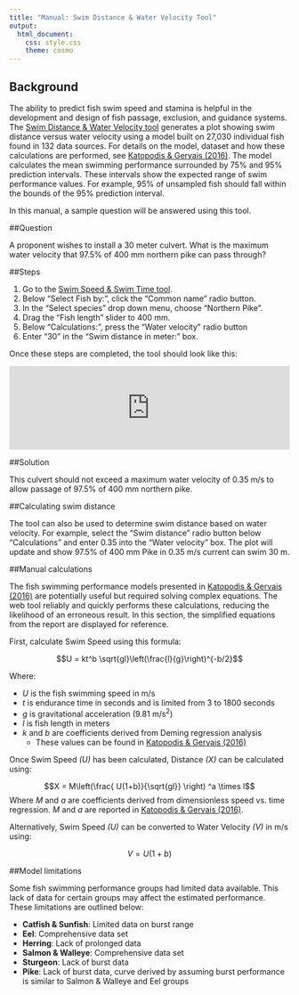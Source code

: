 ```yaml
---
title: "Manual: Swim Distance & Water Velocity Tool"
output: 
  html_document:
    css: style.css
    theme: cosmo
---
```


<!-- Google Analytics Script -->
<script>
  (function(i,s,o,g,r,a,m){i['GoogleAnalyticsObject']=r;i[r]=i[r]||function(){
  (i[r].q=i[r].q||[]).push(arguments)},i[r].l=1*new Date();a=s.createElement(o),
  m=s.getElementsByTagName(o)[0];a.async=1;a.src=g;m.parentNode.insertBefore(a,m)
  })(window,document,'script','https://www.google-analytics.com/analytics.js','ga');

  ga('create', 'UA-88888600-1', 'auto');
  ga('send', 'pageview');

</script>

## Background

The ability to predict fish swim speed and stamina is helpful in the development and design of fish passage, exclusion, and guidance systems. The [Swim Distance &amp; Water Velocity tool](http://www.fishprotectiontools.ca/distancevelocity.html) generates a plot showing swim distance versus water velocity using a model built on 27,030 individual fish found in 132 data sources. For details on the model, dataset and how these calculations are performed, see [Katopodis &amp; Gervais (2016)](http://www.dfo-mpo.gc.ca/csas-sccs/Publications/ResDocs-DocRech/2016/2016_002-eng.pdf). The model calculates the mean swimming performance surrounded by 75% and 95% prediction intervals. These intervals show the expected range of swim performance values. For example, 95% of unsampled fish should fall within the bounds of the 95% prediction interval.

In this manual, a sample question will be answered using this tool.

##Question

A proponent wishes to install a 30 meter culvert. What is the maximum water velocity that 97.5% of 400 mm northern pike can pass through?

##Steps


1.  Go to the [Swim Speed &amp; Swim Time tool](http://www.fishprotectiontools.ca/distancevelocity.html).
2.	Below “Select Fish by:”, click the “Common name” radio button.
3.	In the “Select species” drop down menu, choose “Northern Pike”.
4.	Drag the “Fish length” slider to 400 mm.
5.	Below “Calculations:”, press the “Water velocity” radio button 
6.	Enter “30” in the “Swim distance in meter:” box.


Once these steps are completed, the tool should look like this:

<iframe id="nestedIFrame" src="http://www.fishprotectiontools.ca/distancevelocity/?_inputs_&Calculate2=%222%22&SD=%2230%22&SDEst=true&VvD_CName=%22Northern%20pike%22&VvD_Group=%22Salmon%20%26%20Walleye%22&VvD_l=400&VvD_Selecter=%221%22&VvD_SName=%22Salvelinus%20fontinalis%22&WV=%220.15%22&WVEst=true" width="100%" frameBorder="0" scrolling="no"></iframe>

<!-- Load JS to automatically resize iframe depending on height of shiny app  -->
<script src="http://ajax.googleapis.com/ajax/libs/jquery/1.11.0/jquery.min.js"></script>
<script type="text/javascript" src="./JS/ie8.polyfils.min.js"></script>
<script type="text/javascript" src="./JS/iframeResizer.min.js"></script>
<script type="text/javascript">
   iFrameResize({heightCalculationMethod: "lowestElement"});
</script>


##Solution

This culvert should not exceed a maximum water velocity of 0.35 m/s to allow passage of 97.5% of 400 mm northern pike.  

##Calculating swim distance

The tool can also be used to determine swim distance based on water velocity. For example, select the "Swim distance" radio button below "Calculations" and enter 0.35 into the "Water velocity" box. The plot will update and show 97.5% of 400 mm Pike in 0.35 m/s current can swim 30 m. 

##Manual calculations

The fish swimming performance models presented in [Katopodis &amp; Gervais (2016)](http://www.dfo-mpo.gc.ca/csas-sccs/Publications/ResDocs-DocRech/2016/2016_002-eng.pdf) are potentially useful but required solving complex equations. The web tool reliably and quickly performs these calculations, reducing the likelihood of an erroneous result. In this section, the simplified equations from the report are displayed for reference.

First, calculate Swim Speed using this formula: 

$$U = kt^b \sqrt{gl}\left(\frac{l}{g}\right)^{-b/2}$$

Where:

*   *U* is the fish swimming speed in m/s
*   *t* is endurance time in seconds and is limited from 3 to 1800 seconds
*   *g* is gravitational acceleration (9.81 m/s^2^)
*   *l* is fish length in meters
*   *k* and *b* are coefficients derived from Deming regression analysis
    + These values can be found in [Katopodis &amp; Gervais (2016)](http://www.dfo-mpo.gc.ca/csas-sccs/Publications/ResDocs-DocRech/2016/2016_002-eng.pdf)
    
Once Swim Speed *(U)* has been calculated, Distance *(X)* can be calculated using:

$$X = M\left(\frac{ U(1+b)}{\sqrt{gl}} \right) ^a \times l$$
Where *M* and *a* are coefficients derived from dimensionless speed vs. time regression. *M* and *a* are reported in [Katopodis &amp; Gervais (2016)](http://www.dfo-mpo.gc.ca/csas-sccs/Publications/ResDocs-DocRech/2016/2016_002-eng.pdf).

Alternatively, Swim Speed *(U)* can be converted to Water Velocity *(V)* in m/s using:

$$ V = U(1+b) $$


##Model limitations

Some fish swimming performance groups had limited data available. This lack of data for certain groups may affect the estimated performance. These limitations are outlined below: 

*   **Catfish & Sunfish**: Limited data on burst range
*   **Eel**: Comprehensive data set
*   **Herring**: Lack of prolonged data
*   **Salmon & Walleye**: Comprehensive data set
*   **Sturgeon**: Lack of burst data
*   **Pike**: Lack of burst data, curve derived by assuming burst performance is similar to Salmon & Walleye and Eel groups